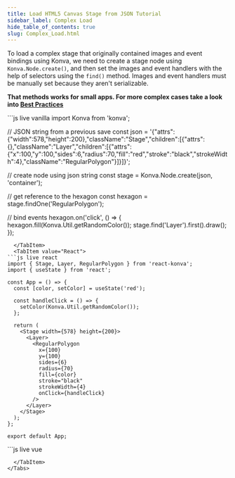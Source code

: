 ```yaml
---
title: Load HTML5 Canvas Stage from JSON Tutorial
sidebar_label: Complex Load
hide_table_of_contents: true
slug: Complex_Load.html
---
```


To load a complex stage that originally contained images and event bindings using Konva,
we need to create a stage node using `Konva.Node.create()`, and then set the
images and event handlers with the help of selectors using the `find()` method.
Images and event handlers must be manually set because they aren't serializable.

**That methods works for small apps. For more complex cases take a look into [Best Practices](/docs/data_and_serialization/Best_Practices.html)**


<Tabs>
  <TabItem value="Vanilla" default>
```js live vanilla
import Konva from 'konva';

// JSON string from a previous save
const json = '{"attrs":{"width":578,"height":200},"className":"Stage","children":[{"attrs":{},"className":"Layer","children":[{"attrs":{"x":100,"y":100,"sides":6,"radius":70,"fill":"red","stroke":"black","strokeWidth":4},"className":"RegularPolygon"}]}]}';

// create node using json string
const stage = Konva.Node.create(json, 'container');

// get reference to the hexagon
const hexagon = stage.findOne('RegularPolygon');

// bind events
hexagon.on('click', () => {
  hexagon.fill(Konva.Util.getRandomColor());
  stage.find('Layer').first().draw();
});
```
  </TabItem>
  <TabItem value="React">
```js live react
import { Stage, Layer, RegularPolygon } from 'react-konva';
import { useState } from 'react';

const App = () => {
  const [color, setColor] = useState('red');

  const handleClick = () => {
    setColor(Konva.Util.getRandomColor());
  };

  return (
    <Stage width={578} height={200}>
      <Layer>
        <RegularPolygon
          x={100}
          y={100}
          sides={6}
          radius={70}
          fill={color}
          stroke="black"
          strokeWidth={4}
          onClick={handleClick}
        />
      </Layer>
    </Stage>
  );
};

export default App;
```
  </TabItem>
  <TabItem value="Vue">
```js live vue
<template>
  <v-stage :config="stageSize">
    <v-layer>
      <v-regular-polygon
        :config="hexagonConfig"
        @click="handleClick"
      />
    </v-layer>
  </v-stage>
</template>

<script setup>
import { ref } from 'vue';
import Konva from 'konva';

const stageSize = {
  width: 578,
  height: 200
};

const hexagonConfig = ref({
  x: 100,
  y: 100,
  sides: 6,
  radius: 70,
  fill: 'red',
  stroke: 'black',
  strokeWidth: 4
});

const handleClick = () => {
  hexagonConfig.value = {
    ...hexagonConfig.value,
    fill: Konva.Util.getRandomColor()
  };
};
</script>
```
  </TabItem>
</Tabs> 